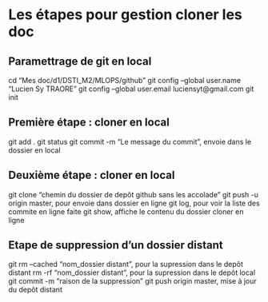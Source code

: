 # Les étapes pour gestion cloner les doc
## Paramettrage de git en local
cd "Mes doc/d1/DSTI_M2/MLOPS/github"
git config --global user.name "Lucien Sy TRAORE"
git config --global user.email luciensyt@gmail.com
git init

## Première étape : cloner en local
git add .
git status
git commit -m "Le message du commit", envoie dans le dossier en local

## Deuxième étape : cloner en local
git clone "chemin du dossier de depôt github sans les accolade"
git push -u origin master, pour envoie dans dossier en ligne
git log, pour voir la liste des commite en ligne faite
git show, affiche le contenu du dossier cloner en ligne


## Etape de suppression d'un dossier distant
git rm --cached "nom_dossier distant", pour la supression dans le depôt distant
rm -rf "nom_dossier distant", pour la supression dans le depôt local
git commit -m "raison de la suppression"
git push origin master, mise à jour du depôt distant


